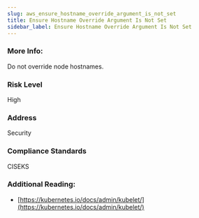 ```yaml
---
slug: aws_ensure_hostname_override_argument_is_not_set
title: Ensure Hostname Override Argument Is Not Set
sidebar_label: Ensure Hostname Override Argument Is Not Set
---
```


### More Info:

Do not override node hostnames.

### Risk Level

High

### Address

Security

### Compliance Standards

CISEKS

### Additional Reading:

- [https://kubernetes.io/docs/admin/kubelet/](https://kubernetes.io/docs/admin/kubelet/) 

